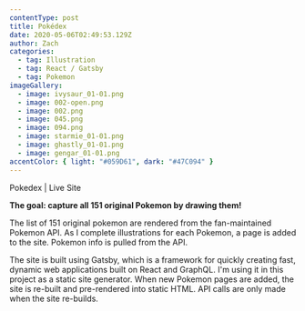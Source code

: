 ```yaml
---
contentType: post
title: Pokédex
date: 2020-05-06T02:49:53.129Z
author: Zach
categories:
  - tag: Illustration
  - tag: React / Gatsby
  - tag: Pokemon
imageGallery:
  - image: ivysaur_01-01.png
  - image: 002-open.png
  - image: 002.png
  - image: 045.png
  - image: 094.png
  - image: starmie_01-01.png
  - image: ghastly_01-01.png
  - image: gengar_01-01.png
accentColor: { light: "#059D61", dark: "#47C094" }
---
```


<p>
  <SiteButton to="http://pokedex.zach.coffee">Pokedex | Live Site</SiteButton>
</p>

**The goal: capture all 151 original Pokemon by drawing them!**

The list of 151 original pokemon are rendered from the fan-maintained Pokemon API. As I complete illustrations for each Pokemon, a page is added to the site. Pokemon info is pulled from the API.

The site is built using Gatsby, which is a framework for quickly creating fast, dynamic web applications built on React and GraphQL. I'm using it in this project as a static site generator. When new Pokemon pages are added, the site is re-built and pre-rendered into static HTML. API calls are only made when the site re-builds.
